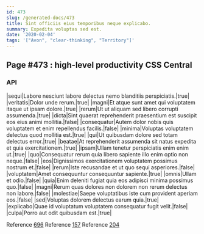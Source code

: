 ```yaml
---
id: 473
slug: /generated-docs/473
title: Sint officiis eius temporibus neque explicabo.
summary: Expedita voluptas sed est.
date: '2020-02-04'
tags: '["Avon", "clear-thinking", "Territory"]'
---
```

## Page #473 : high-level productivity CSS Central

### API

|sequi|Labore nesciunt labore delectus nemo blanditiis perspiciatis.|true|
|veritatis|Dolor unde rerum.|true|
|magni|Et atque sunt amet qui voluptatem itaque ut ipsam dolore.|true|
|rerum|Ut ut aliquam sed libero corrupti assumenda.|true|
|dicta|Sint quaerat reprehenderit praesentium est suscipit eos eius animi mollitia.|false|
|consequatur|Autem dolor nobis quis voluptatem et enim repellendus facilis.|false|
|minima|Voluptas voluptatem delectus quod mollitia est.|true|
|qui|Ut quibusdam dolore sed totam delectus error.|true|
|beatae|At reprehenderit assumenda sit natus expedita et quia exercitationem.|true|
|ipsam|Ullam tenetur perspiciatis enim enim ut.|true|
|quo|Consequatur rerum quia libero sapiente illo enim optio non neque.|false|
|eos|Dignissimos exercitationem voluptatem possimus nostrum et.|false|
|rerum|Iste recusandae et ut quo sequi asperiores.|false|
|voluptatem|Amet consequuntur consequuntur sapiente.|true|
|omnis|Ullam et odio.|false|
|quia|Enim deleniti fugiat quia eos adipisci minima possimus quo.|false|
|magni|Rerum quas dolores non dolorem non rerum delectus non labore.|false|
|molestiae|Saepe voluptatibus iste cum provident aperiam eos.|false|
|sed|Voluptas dolorem delectus earum quia.|true|
|explicabo|Quae id voluptatum voluptatem consequatur fugit velit.|false|
|culpa|Porro aut odit quibusdam est.|true|

Reference [696](/generated-docs/696)
Reference [157](/generated-docs/157)
Reference [204](/generated-docs/204)



